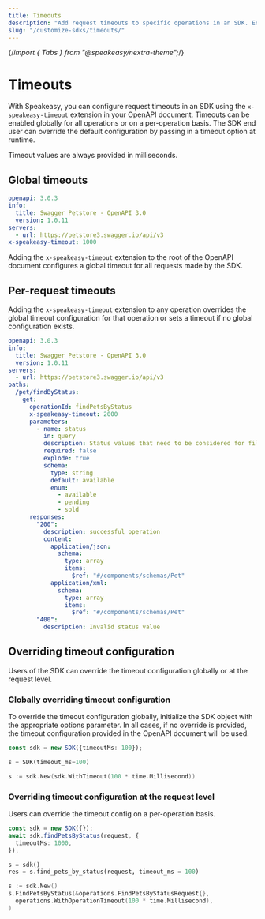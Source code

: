 ```yaml
---
title: Timeouts
description: "Add request timeouts to specific operations in an SDK. Enable timeouts globally or per operation."
slug: "/customize-sdks/timeouts/"
---
```


{/*import { Tabs } from "@speakeasy/nextra-theme";*/}

# Timeouts

With Speakeasy, you can configure request timeouts in an SDK using the `x-speakeasy-timeout` extension in your OpenAPI document. Timeouts can be enabled globally for all operations or on a per-operation basis. The SDK end user can override the default configuration by passing in a timeout option at runtime. 

Timeout values are always provided in milliseconds.

## Global timeouts

```yaml
openapi: 3.0.3
info:
  title: Swagger Petstore - OpenAPI 3.0
  version: 1.0.11
servers:
  - url: https://petstore3.swagger.io/api/v3
x-speakeasy-timeout: 1000
```

Adding the `x-speakeasy-timeout` extension to the root of the OpenAPI document configures a global timeout for all requests made by the SDK.

## Per-request timeouts

Adding the `x-speakeasy-timeout` extension to any operation overrides the global timeout configuration for that operation or sets a timeout if no global configuration exists.

```yaml
openapi: 3.0.3
info:
  title: Swagger Petstore - OpenAPI 3.0
  version: 1.0.11
servers:
  - url: https://petstore3.swagger.io/api/v3
paths:
  /pet/findByStatus:
    get:
      operationId: findPetsByStatus
      x-speakeasy-timeout: 2000
      parameters:
        - name: status
          in: query
          description: Status values that need to be considered for filter
          required: false
          explode: true
          schema:
            type: string
            default: available
            enum:
              - available
              - pending
              - sold
      responses:
        "200":
          description: successful operation
          content:
            application/json:
              schema:
                type: array
                items:
                  $ref: "#/components/schemas/Pet"
            application/xml:
              schema:
                type: array
                items:
                  $ref: "#/components/schemas/Pet"
        "400":
          description: Invalid status value
```

## Overriding timeout configuration

Users of the SDK can override the timeout configuration globally or at the request level.

### Globally overriding timeout configuration

To override the timeout configuration globally, initialize the SDK object with the appropriate options parameter. In all cases, if no override is provided, the timeout configuration provided in the OpenAPI document will be used.

<div className="Tabs" data-items="['TypeScript', 'Python', 'Go']">
  <div className="TabsTab">

```typescript
const sdk = new SDK({timeoutMs: 100});
```

  </div>
  <div className="TabsTab">

```python
s = SDK(timeout_ms=100)
```

  </div>
  <div className="TabsTab">

```go
s := sdk.New(sdk.WithTimeout(100 * time.Millisecond))
```

  </div>
</div>

### Overriding timeout configuration at the request level

Users can override the timeout config on a per-operation basis.

<div className="Tabs" data-items="['TypeScript', 'Python', 'Go']">
<div className="TabsTab">

```typescript
const sdk = new SDK({});
await sdk.findPetsByStatus(request, {
  timeoutMs: 1000,
});
```

  </div>
  <div className="TabsTab">

```python
s = sdk()
res = s.find_pets_by_status(request, timeout_ms = 100)
```

  </div>
  <div className="TabsTab">

```go
s := sdk.New()
s.FindPetsByStatus(&operations.FindPetsByStatusRequest{},
  operations.WithOperationTimeout(100 * time.Millisecond),
)
```

  </div>
</div>
